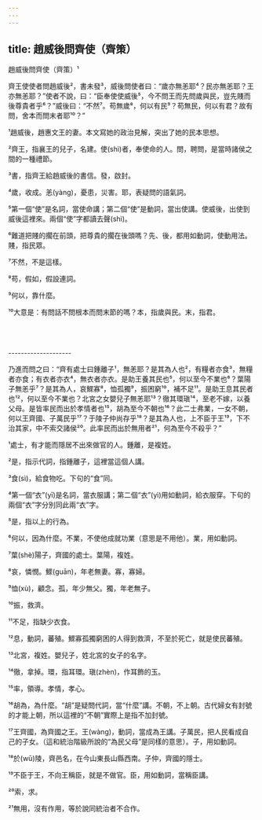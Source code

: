 ```yaml
---
---
---
```

title: 趙威後問齊使（齊策）
---




趙威後問齊使（齊策）¹

齊王使使者問趙威後²，書未發³，威後問使者曰：“歲亦無恙耶⁴？民亦無恙耶？王亦無恙耶？”使者不說，曰：“臣奉使使威後⁵，今不問王而先問歲與民，豈先賤而後尊貴者乎⁶？”威後曰：“不然⁷。苟無歲⁸，何以有民⁹？苟無民，何以有君？故有問，舍本而問末者耶¹⁰？”

¹趙威後，趙惠文王的妻。本文寫她的政治見解，突出了她的民本思想。

²齊王，指襄王的兒子，名建。使(shì)者，奉使命的人。問，聘問，是當時諸侯之間的一種禮節。

³書，指齊王給趙威後的書信。發，啟封。

⁴歲，收成。恙(yàng)，憂患，災害。耶，表疑問的語氣詞。

⁵第一個“使”是名詞，當使命講；第二個“使”是動詞，當出使講。使威後，出使到威後這裡來。兩個“使”字都讀去聲(shì)。

⁶難道把賤的擱在前頭，把尊貴的擱在後頭嗎？先、後，都用如動詞，使動用法。賤，指民眾。

⁷不然，不是這樣。

⁸苟，假如，假設連詞。

⁹何以，靠什麼。

¹⁰大意是：有問話不問根本而問末節的嗎？本，指歲與民。末，指君。



<br/><br/><br/>--------------------

乃進而問之曰：“齊有處士曰鍾離子¹，無恙耶？是其為人也²，有糧者亦食³，無糧者亦食；有衣者亦衣⁴，無衣者亦衣。是助王養其民也⁵，何以至今不業也⁶？葉陽子無恙乎⁷？是其為人，哀鰥寡⁸，恤孤獨⁹，振困窮¹⁰，補不足¹¹。是助王息其民者也¹²，何以至今不業也？北宮之女嬰兒子無恙耶¹³？徹其環瑱¹⁴，至老不嫁，以養父母。是皆率民而出於孝情者也¹⁵，胡為至今不朝也¹⁶？此二士弗業，一女不朝，何以王齊國、子萬民乎¹⁷？于陵子仲尚存乎¹⁸？是其為人也，上不臣于王¹⁹，下不治其家，中不索交諸侯²⁰。此率民而出於無用者²¹，何為至今不殺乎？”

¹處士，有才能而隱居不出來做官的人。鍾離，是複姓。

²是，指示代詞，指鍾離子，這裡當這個人講。

³食(sì)，給食物吃。下句的“食”同。

⁴第一個“衣”(yī)是名詞，當衣服講；第二個“衣”(yì)用如動詞，給衣服穿。下句的兩個“衣”字分別同此兩“衣”字。

⁵是，指以上的行為。

⁶何以，因為什麼。不業，不使他成就功業（意思是不用他）。業，用如動詞。

⁷葉(shè)陽子，齊國的處士。葉陽，複姓。

⁸哀，憐憫。鰥(guān)，年老無妻。寡，寡婦。

⁹恤(xù)，顧念。孤，年少無父。獨，年老無子。

¹⁰振，救濟。

¹¹不足，指缺少衣食。

¹²息，動詞，蕃殖。鰥寡孤獨窮困的人得到救濟，不至於死亡，就是使民蕃殖。

¹³北宮，複姓。嬰兒子，姓北宮的女子的名字。

¹⁴徹，拿掉。環，指耳環。瑱(zhèn)，作耳飾的玉。

¹⁵率，領導。孝情，孝心。

¹⁶胡為，為什麼。“胡”是疑問代詞，當“什麼”講。不朝，不上朝。古代婦女有封號的才能上朝，所以這裡的“不朝”實際上是指不加封號。

¹⁷王齊國，為齊國之王。王(wàng)，動詞，當成為王講。子萬民，把人民看成自己的子女。（這和統治階級所說的“為民父母”是同樣的意思）。子，用如動詞。

¹⁸於(wū)陵，齊邑名，在今山東長山縣西南。子仲，齊國的隱士。

¹⁹不臣于王，不向王稱臣，就是不做官。臣，用如動詞，當稱臣講。

²⁰索，求。

²¹無用，沒有作用，等於說同統治者不合作。